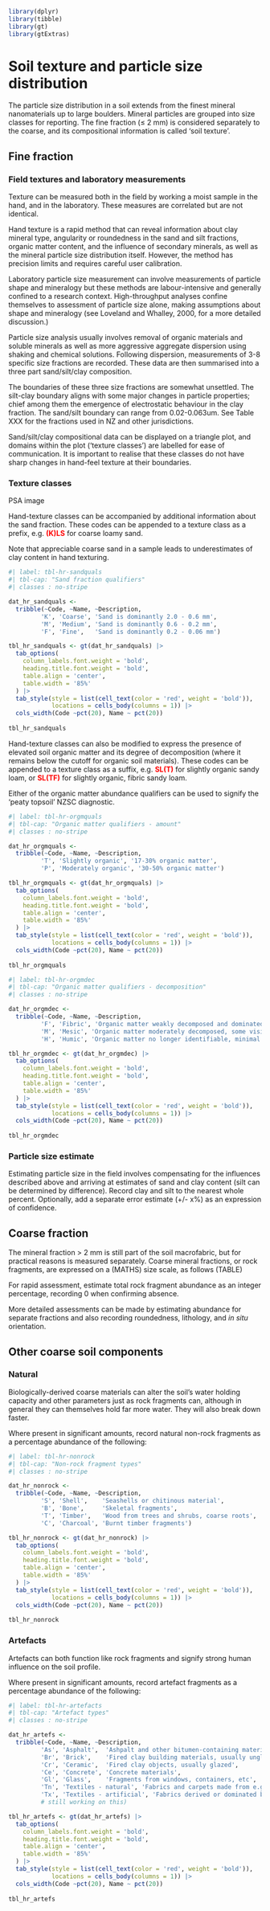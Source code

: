 
```r
library(dplyr)
library(tibble)
library(gt)
library(gtExtras)
```

# Soil texture and particle size distribution

The particle size distribution in a soil extends from the finest mineral nanomaterials up to large boulders. Mineral particles are grouped into size classes for reporting. The fine fraction (≤ 2 mm) is considered separately to the coarse, and its compositional information is called 'soil texture'.

## Fine fraction

### Field textures and laboratory measurements

Texture can be measured both in the field by working a moist sample in the hand, and in the laboratory. These measures are correlated but are not identical.

Hand texture is a rapid method that can reveal information about clay mineral type, angularity or roundedness in the sand and silt fractions, organic matter content, and the influence of secondary minerals, as well as the mineral particle size distribution itself. However, the method has precision limits and requires careful user calibration.

Laboratory particle size measurement can involve measurements of particle shape and mineralogy but these methods are labour-intensive and generally confined to a research context. High-throughput analyses confine themselves to assessment of particle size alone, making assumptions about shape and mineralogy (see Loveland and Whalley, 2000, for a more detailed discussion.) 

Particle size analysis usually involves removal of organic materials and soluble minerals as well as more aggressive aggregate dispersion using shaking and chemical solutions. Following dispersion, measurements of 3-8 specific size fractions are recorded. These data are then summarised into a three part sand/silt/clay composition.

The boundaries of these three size fractions are somewhat unsettled. The silt-clay boundary aligns with some major changes in particle properties; chief among them the emergence of electrostatic behaviour in the clay fraction. The sand/silt boundary can range from 0.02-0.063um. See Table XXX for the fractions used in NZ and other jurisdictions.

Sand/silt/clay compositional data can be displayed on a triangle plot, and domains within the plot ('texture classes') are labelled for ease of communication. It is important to realise that these classes do not have sharp changes in hand-feel texture at their boundaries.

### Texture classes

PSA image

Hand-texture classes can be accompanied by additional information about the sand fraction. These codes can be appended to a texture class as a prefix, e.g. [**(K)LS**]{style="color: red"} for coarse loamy sand.

Note that appreciable coarse sand in a sample leads to underestimates of clay content in hand texturing.

```r
#| label: tbl-hr-sandquals
#| tbl-cap: "Sand fraction qualifiers"
#| classes : no-stripe

dat_hr_sandquals <-
  tribble(~Code, ~Name, ~Description,
         'K', 'Coarse', 'Sand is dominantly 2.0 - 0.6 mm',
         'M', 'Medium', 'Sand is dominantly 0.6 - 0.2 mm',
         'F', 'Fine',   'Sand is dominantly 0.2 - 0.06 mm')

tbl_hr_sandquals <- gt(dat_hr_sandquals) |>
  tab_options(
    column_labels.font.weight = 'bold', 
    heading.title.font.weight = 'bold',
    table.align = 'center',
    table.width = '85%'
  ) |>
  tab_style(style = list(cell_text(color = 'red', weight = 'bold')),
            locations = cells_body(columns = 1)) |>
  cols_width(Code ~pct(20), Name ~ pct(20))
  
tbl_hr_sandquals

```

Hand-texture classes can also be modified to express the presence of elevated soil organic matter and its degree of decomposition (where it remains below the cutoff for organic soil materials). These codes can be appended to a texture class as a suffix, e.g. [**SL(T)**]{style="color: red"} for slightly organic sandy loam, or [**SL(TF)**]{style="color: red"} for slightly organic, fibric sandy loam.

Either of the organic matter abundance qualifiers can be used to signify the 'peaty topsoil' NZSC diagnostic.

```r
#| label: tbl-hr-orgmquals
#| tbl-cap: "Organic matter qualifiers - amount"
#| classes : no-stripe

dat_hr_orgmquals <-
  tribble(~Code, ~Name, ~Description,
         'T', 'Slightly organic', '17-30% organic matter',
         'P', 'Moderately organic', '30-50% organic matter')

tbl_hr_orgmquals <- gt(dat_hr_orgmquals) |>
  tab_options(
    column_labels.font.weight = 'bold', 
    heading.title.font.weight = 'bold',
    table.align = 'center',
    table.width = '85%'
  ) |>
  tab_style(style = list(cell_text(color = 'red', weight = 'bold')),
            locations = cells_body(columns = 1)) |>
  cols_width(Code ~pct(20), Name ~ pct(20))
  
tbl_hr_orgmquals

```

```r
#| label: tbl-hr-orgmdec
#| tbl-cap: "Organic matter qualifiers - decomposition"
#| classes : no-stripe

dat_hr_orgmdec <-
  tribble(~Code, ~Name, ~Description,
         'F', 'Fibric', 'Organic matter weakly decomposed and dominated by visible plant remains',
         'M', 'Mesic', 'Organic matter moderately decomposed, some visible plant structures but mostly amorphous',
         'H', 'Humic', 'Organic matter no longer identifiable, minimal fibre content')

tbl_hr_orgmdec <- gt(dat_hr_orgmdec) |>
  tab_options(
    column_labels.font.weight = 'bold', 
    heading.title.font.weight = 'bold',
    table.align = 'center',
    table.width = '85%'
  ) |>
  tab_style(style = list(cell_text(color = 'red', weight = 'bold')),
            locations = cells_body(columns = 1)) |>
  cols_width(Code ~pct(20), Name ~ pct(20))
  
tbl_hr_orgmdec
```

### Particle size estimate

Estimating particle size in the field involves compensating for the influences described above and arriving at estimates of sand and clay content (silt can be determined by difference). Record clay and silt to the nearest whole percent. Optionally, add a separate error estimate (+/- x%) as an expression of confidence.

## Coarse fraction

The mineral fraction \> 2 mm is still part of the soil macrofabric, but for practical reasons is measured separately. Coarse mineral fractions, or rock fragments, are expressed on a (MATHS) size scale, as follows (TABLE)

For rapid assessment, estimate total rock fragment abundance as an integer percentage, recording 0 when confirming absence.

More detailed assessments can be made by estimating abundance for separate fractions and also recording roundedness, lithology, and *in situ* orientation.

## Other coarse soil components

### Natural

Biologically-derived coarse materials can alter the soil's water holding capacity and other parameters just as rock fragments can, although in general they can themselves hold far more water. They will also break down faster.

Where present in significant amounts, record natural non-rock fragments as a percentage abundance of the following:

```r
#| label: tbl-hr-nonrock
#| tbl-cap: "Non-rock fragment types"
#| classes : no-stripe

dat_hr_nonrock <-
  tribble(~Code, ~Name, ~Description,
         'S', 'Shell',    'Seashells or chitinous material',
         'B', 'Bone',     'Skeletal fragments',
         'T', 'Timber',   'Wood from trees and shrubs, coarse roots',
         'C', 'Charcoal', 'Burnt timber fragments')

tbl_hr_nonrock <- gt(dat_hr_nonrock) |>
  tab_options(
    column_labels.font.weight = 'bold', 
    heading.title.font.weight = 'bold',
    table.align = 'center',
    table.width = '85%'
  ) |>
  tab_style(style = list(cell_text(color = 'red', weight = 'bold')),
            locations = cells_body(columns = 1)) |>
  cols_width(Code ~pct(20), Name ~ pct(20))
  
tbl_hr_nonrock

```

### Artefacts

Artefacts can both function like rock fragments and signify strong human influence on the soil profile. 

Where present in significant amounts, record artefact fragments as a percentage abundance of the following:

```r
#| label: tbl-hr-artefacts
#| tbl-cap: "Artefact types"
#| classes : no-stripe

dat_hr_artefs <-
  tribble(~Code, ~Name, ~Description,
         'As', 'Asphalt',  'Ashpalt and other bitumen-containing materials',
         'Br', 'Brick',    'Fired clay building materials, usually unglazed',
         'Cr', 'Ceramic',  'Fired clay objects, usually glazed',
         'Ce', 'Concrete', 'Concrete materials',
         'Gl', 'Glass',    'Fragments from windows, containers, etc',
         'Tn', 'Textiles - natural', 'Fabrics and carpets made from e.g. wool',
         'Tx', 'Textiles - artificial', 'Fabrics derived or dominated by plastics')
         # still working on this)

tbl_hr_artefs <- gt(dat_hr_artefs) |>
  tab_options(
    column_labels.font.weight = 'bold', 
    heading.title.font.weight = 'bold',
    table.align = 'center',
    table.width = '85%'
  ) |>
  tab_style(style = list(cell_text(color = 'red', weight = 'bold')),
            locations = cells_body(columns = 1)) |>
  cols_width(Code ~pct(20), Name ~ pct(20))
  
tbl_hr_artefs

```
